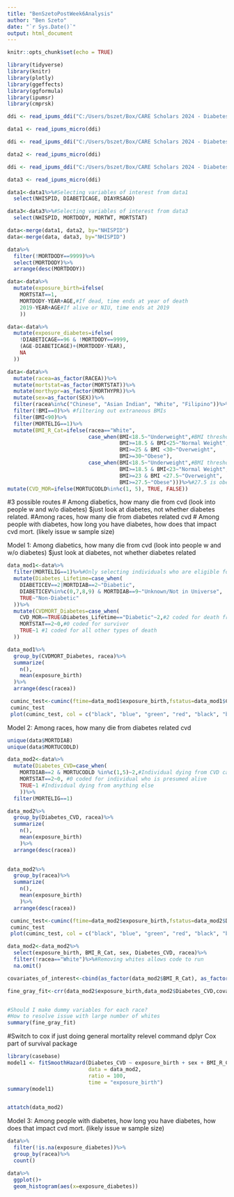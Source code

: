 ```yaml
---
title: "BenSzetoPostWeek6Analysis"
author: "Ben Szeto"
date: "`r Sys.Date()`"
output: html_document
---
```


```r
knitr::opts_chunk$set(echo = TRUE)
```

```r
library(tidyverse)
library(knitr)
library(plotly)
library(ggeffects)
library(ggformula)
library(ipumsr)
library(cmprsk)
```


```r


ddi <- read_ipums_ddi("C:/Users/bszet/Box/CARE Scholars 2024 - Diabetes Mortality Project/Data and Code/nhis_00029.xml")

data1 <- read_ipums_micro(ddi)

ddi <- read_ipums_ddi("C:/Users/bszet/Box/CARE Scholars 2024 - Diabetes Mortality Project/Data and Code/nhis_00027.xml")

data2 <- read_ipums_micro(ddi)

ddi <- read_ipums_ddi("C:/Users/bszet/Box/CARE Scholars 2024 - Diabetes Mortality Project/Data and Code/nhis_00030.xml")

data3 <- read_ipums_micro(ddi)

```

```r
data1<-data1%>%#Selecting variables of interest from data1
  select(NHISPID, DIABETICAGE, DIAYRSAGO)

data3<-data3%>%#Selecting variables of interest from data3
  select(NHISPID, MORTDODY, MORTWT, MORTSTAT)

data<-merge(data1, data2, by="NHISPID")
data<-merge(data, data3, by="NHISPID")

```
```r
data%>%
  filter(!MORTDODY==9999)%>%
  select(MORTDODY)%>%
  arrange(desc(MORTDODY))

```

```r
data<-data%>%
  mutate(exposure_birth=ifelse(
    MORTSTAT==1,
    MORTDODY-YEAR+AGE,#If dead, time ends at year of death
    2019-YEAR+AGE#If alive or NIU, time ends at 2019
    ))

```

```r

data<-data%>%
  mutate(exposure_diabetes=ifelse(
    !DIABETICAGE==96 & !MORTDODY==9999,
    (AGE-DIABETICAGE)+(MORTDODY-YEAR),
    NA
  ))

```

```r
data<-data%>%
  mutate(racea=as_factor(RACEA))%>%
  mutate(mortstat=as_factor(MORTSTAT))%>%
  mutate(morthypr=as_factor(MORTHYPR))%>%
  mutate(sex=as_factor(SEX))%>%
  filter(racea%in%c("Chinese", "Asian Indian", "White", "Filipino"))%>% #selecting Chinese, Asian Indian, Filipino, and White
  filter(!BMI==0)%>% #filtering out extraneous BMIs
  filter(BMI<90)%>%
  filter(MORTELIG==1)%>%
  mutate(BMI_R_Cat=ifelse(racea=="White", 
                          case_when(BMI<18.5~"Underweight",#BMI thresholds for Whites
                                    BMI>=18.5 & BMI<25~"Normal Weight",
                                    BMI>=25 & BMI <30~"Overweight",
                                    BMI>=30~"Obese"),
                          case_when(BMI<18.5~"Underweight",#BMI thresholds for Asians (Considered all races not White)
                                    BMI>=18.5 & BMI<23~"Normal Weight",
                                    BMI>=23 & BMI <27.5~"Overweight",
                                    BMI>=27.5~"Obese")))%>%#27.5 is obese for Asians
mutate(CVD_MOR=ifelse(MORTUCODLD%in%c(1, 5), TRUE, FALSE))
```
#3 possible routes
# Among diabetics, how many die from cvd (look into people w and w/o diabetes) $just look at diabetes, not whether diabetes related. 
#Among races, how many die from diabetes related cvd
# Among people with diabetes, how long you have diabetes, how does that impact cvd mort. (likely issue w sample size)


Model 1: Among diabetics, how many die from cvd (look into people w and w/o diabetes) $just look at diabetes, not whether diabetes related
```r
data_mod1<-data%>%
  filter(MORTELIG==1)%>%#Only selecting individuals who are eligible for the mortality data set
  mutate(Diabetes_Lifetime=case_when(
    DIABETICEV==2|MORTDIAB==2~"Diabetic",
    DIABETICEV%in%c(0,7,8,9) & MORTDIAB==9~"Unknown/Not in Universe",
    TRUE~"Non-Diabetic"
  ))%>%
  mutate(CVDMORT_Diabetes=case_when(
    CVD_MOR==TRUE&Diabetes_Lifetime=="Diabetic"~2,#2 coded for death from CVD diabetic
    MORTSTAT==2~0,#0 coded for survivor
    TRUE~1 #1 coded for all other types of death
  ))

```

```r
data_mod1%>%
  group_by(CVDMORT_Diabetes, racea)%>%
  summarize(
    n(),
    mean(exposure_birth)
  )%>%
  arrange(desc(racea))

```

```r

 cuminc_test<-cuminc(ftime=data_mod1$exposure_birth,fstatus=data_mod1$CVDMORT_Diabetes, group=data_mod1$racea)
 cuminc_test
 plot(cuminc_test, col = c("black", "blue", "green", "red", "black", "blue", "green", "red"), lty=1, ylim=c(0,0.3))

```




Model 2: Among races, how many die from diabetes related cvd


```r

unique(data$MORTDIAB)
unique(data$MORTUCODLD)

data_mod2<-data%>%
  mutate(Diabetes_CVD=case_when(
    MORTDIAB==2 & MORTUCODLD %in%c(1,5)~2,#Individual dying from CVD caused by diabetes
    MORTSTAT==2~0, #0 coded for individual who is presumed alive
    TRUE~1 #Individual dying from anything else
    ))%>%
  filter(MORTELIG==1)

data_mod2%>%
  group_by(Diabetes_CVD, racea)%>%
  summarize(
    n(),
    mean(exposure_birth)
    )%>%
  arrange(desc(racea))
  

data_mod2%>%
  group_by(racea)%>%
  summarize(
    n(),
    mean(exposure_birth)
    )%>%
  arrange(desc(racea))

```

```r
 cuminc_test<-cuminc(ftime=data_mod2$exposure_birth,fstatus=data_mod2$Diabetes_CVD, group=data_mod2$racea)
 cuminc_test
 plot(cuminc_test, col = c("black", "blue", "green", "red", "black", "blue", "green", "red"), lty=1, ylim=c(0,1))

```

```r
data_mod2<-data_mod2%>%
  select(exposure_birth, BMI_R_Cat, sex, Diabetes_CVD, racea)%>%
  filter(!racea=="White")%>%#Removing whites allows code to run
  na.omit()

covariates_of_interest<-cbind(as_factor(data_mod2$BMI_R_Cat), as_factor(data_mod2$sex), as_factor(data_mod2$racea))

fine_gray_fit<-crr(data_mod2$exposure_birth,data_mod2$Diabetes_CVD,covariates_of_interest)


#Should I make dummy variables for each race?
#How to resolve issue with large number of whites
summary(fine_gray_fit)
```

#Switch to cox if just doing general mortality
relevel command dplyr
Cox part of survival package
```r
library(casebase)
model1 <- fitSmoothHazard(Diabetes_CVD ~ exposure_birth + sex + BMI_R_Cat + racea, 
                          data = data_mod2, 
                          ratio = 100,
                          time = "exposure_birth")
summary(model1)



```


```r
attatch(data_mod2)


```




Model 3: Among people with diabetes, how long you have diabetes, how does that impact cvd mort. (likely issue w sample size)

```r

data%>%
  filter(!is.na(exposure_diabetes))%>%
  group_by(racea)%>%
  count()

```


```r
data%>%
  ggplot()+
  geom_histogram(aes(x=exposure_diabetes))

```